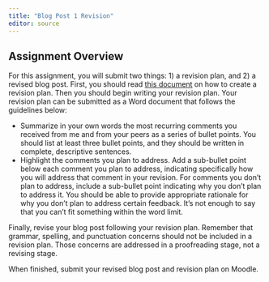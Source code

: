 ```yaml
---
title: "Blog Post 1 Revision"
editor: source
---
```


## Assignment Overview

For this assignment, you will submit two things: 1) a revision plan, and 2) a revised blog post. First, you should read [this document](https://lsa.umich.edu/content/dam/sweetland-assets/sweetland-documents/teachingresources/SequencingandScaffoldingAssignments/Supplement3_HowtoWriteaRevisionPlan.pdf) on how to create a revision plan. Then you should begin writing your revision plan. Your revision plan can be submitted as a Word document that follows the guidelines below: 

- Summarize in your own words the most recurring comments you received from me and from your peers as a series of bullet points. You should list at least three bullet points, and they should be written in complete, descriptive sentences.
- Highlight the comments you plan to address. Add a sub-bullet point below each comment you plan to address, indicating specifically how you will address that comment in your revision. For comments you don’t plan to address, include a sub-bullet point indicating why you don’t plan to address it. You should be able to provide appropriate rationale for why you don't plan to address certain feedback. It's not enough to say that you can't fit something within the word limit. 

Finally, revise your blog post following your revision plan. Remember that grammar, spelling, and punctuation concerns should not be included in a revision plan. Those concerns are addressed in a proofreading stage, not a revising stage.

When finished, submit your revised blog post and revision plan on Moodle.